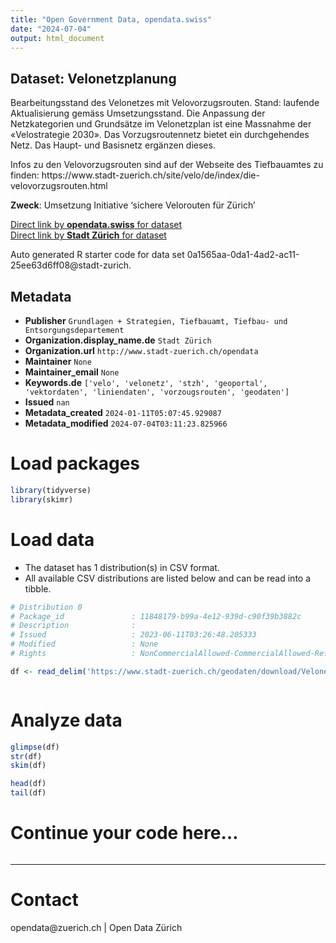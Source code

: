 ```yaml
---
title: "Open Government Data, opendata.swiss"
date: "2024-07-04"
output: html_document
---
```


## Dataset: Velonetzplanung

Bearbeitungsstand des Velonetzes mit Velovorzugsrouten. Stand: laufende Aktualisierung gemäss Umsetzungsstand.
Die Anpassung der Netzkategorien und Grundsätze im Velonetzplan ist eine Massnahme der «Velostrategie 2030». Das Vorzugsroutennetz bietet ein durchgehendes Netz. Das Haupt- und Basisnetz ergänzen dieses.

Infos zu den Velovorzugsrouten sind auf der Webseite des Tiefbauamtes zu finden: https://www.stadt-zuerich.ch/site/velo/de/index/die-velovorzugsrouten.html

**Zweck**: Umsetzung Initiative 'sichere Velorouten für Zürich'

[Direct link by **opendata.swiss** for dataset](https://opendata.swiss/de/dataset/velonetzplanung)<br>
[Direct link by **Stadt Zürich** for dataset](https://data.stadt-zuerich.ch/dataset/geo_velonetzplanung)

Auto generated R starter code for data set 0a1565aa-0da1-4ad2-ac11-25ee63d6ff08@stadt-zurich.

## Metadata

- **Publisher** `Grundlagen + Strategien, Tiefbauamt, Tiefbau- und Entsorgungsdepartement`
- **Organization.display_name.de** `Stadt Zürich`
- **Organization.url** `http://www.stadt-zuerich.ch/opendata`
- **Maintainer** `None`
- **Maintainer_email** `None`
- **Keywords.de** `['velo', 'velonetz', 'stzh', 'geoportal', 'vektordaten', 'liniendaten', 'vorzougsrouten', 'geodaten']`
- **Issued** `nan`
- **Metadata_created** `2024-01-11T05:07:45.929087`
- **Metadata_modified** `2024-07-04T03:11:23.825966`


# Load packages

```r

library(tidyverse)
library(skimr)

```

# Load data

-   The dataset has 1 distribution(s) in CSV format.
-   All available CSV distributions are listed below and can be read into a tibble.

```r

# Distribution 0
# Package_id               : 11848179-b99a-4e12-939d-c90f39b3882c
# Description              : 
# Issued                   : 2023-06-11T03:26:48.205333
# Modified                 : None
# Rights                   : NonCommercialAllowed-CommercialAllowed-ReferenceNotRequired

df <- read_delim('https://www.stadt-zuerich.ch/geodaten/download/Velonetzplanung?format=10008')



```

# Analyze data

```r

glimpse(df)
str(df)
skim(df)

head(df)
tail(df)

```

# Continue your code here...

```r

```

------------------------------------------------------------------------

# Contact

opendata@zuerich.ch | Open Data Zürich
